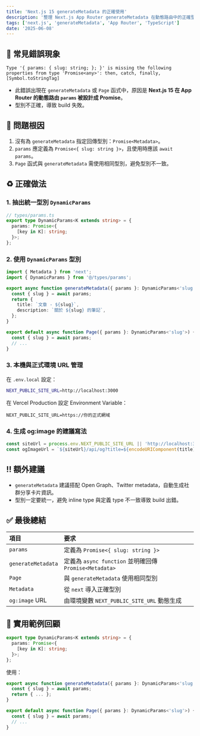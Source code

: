 ```yaml
---
title: 'Next.js 15 generateMetadata 的正確使用'
description: '整理 Next.js App Router generateMetadata 在動態路由中的正確型別與解法，避免 build error，支援 SEO og:image 動態產生。'
tags: ['next.js', 'generateMetadata', 'App Router', 'TypeScript']
date: '2025-06-08'
---
```


## 🌟 常見錯誤現象

```
Type '{ params: { slug: string; }; }' is missing the following properties from type 'Promise<any>': then, catch, finally, [Symbol.toStringTag]
```

- 此錯誤出現在 `generateMetadata` 或 `Page` 函式中，原因是 **Next.js 15 在 App Router 的動態路由 `params` 被設計成 Promise**。
- 型別不正確，導致 build 失敗。

## 🔧 問題根因

1. 沒有為 `generateMetadata` 指定回傳型別：`Promise<Metadata>`。
2. `params` 應定義為 `Promise<{ slug: string }>`，且使用時應該 `await params`。
3. `Page` 函式與 `generateMetadata` 需使用相同型別，避免型別不一致。

## ♻️ 正確做法

### 1. 抽出統一型別 `DynamicParams`

```ts
// types/params.ts
export type DynamicParams<K extends string> = {
  params: Promise<{
    [key in K]: string;
  }>;
};
```

### 2. 使用 `DynamicParams` 型別

```ts
import { Metadata } from 'next';
import { DynamicParams } from '@/types/params';

export async function generateMetadata({ params }: DynamicParams<'slug'>): Promise<Metadata> {
  const { slug } = await params;
  return {
    title: `文章 - ${slug}`,
    description: `關於 ${slug} 的筆記`,
  };
}

export default async function Page({ params }: DynamicParams<'slug'>) {
  const { slug } = await params;
  // ...
}
```

### 3. 本機與正式環境 URL 管理

在 `.env.local` 設定：

```bash
NEXT_PUBLIC_SITE_URL=http://localhost:3000
```

在 Vercel Production 設定 Environment Variable：

```
NEXT_PUBLIC_SITE_URL=https://你的正式網域
```

### 4. 生成 og:image 的建議寫法

```ts
const siteUrl = process.env.NEXT_PUBLIC_SITE_URL || 'http://localhost:3000';
const ogImageUrl = `${siteUrl}/api/og?title=${encodeURIComponent(title)}`;
```

## ‼️ 額外建議

- `generateMetadata` 建議搭配 Open Graph、Twitter metadata，自動生成社群分享卡片資訊。
- 型別一定要統一，避免 inline type 與定義 type 不一致導致 build 出錯。

## ✅ 最後總結

| 項目               | 要求                                                   |
| :----------------- | :----------------------------------------------------- |
| `params`           | 定義為 `Promise<{ slug: string }>`                     |
| `generateMetadata` | 定義為 `async function` 並明確回傳 `Promise<Metadata>` |
| `Page`             | 與 `generateMetadata` 使用相同型別                     |
| `Metadata`         | 從 `next` 導入正確型別                                 |
| `og:image` URL     | 由環境變數 `NEXT_PUBLIC_SITE_URL` 動態生成             |

## 🔎 實用範例回顧

```ts
export type DynamicParams<K extends string> = {
  params: Promise<{
    [key in K]: string;
  }>;
};
```

使用：

```ts
export async function generateMetadata({ params }: DynamicParams<'slug'>): Promise<Metadata> {
  const { slug } = await params;
  return { ... };
}

export default async function Page({ params }: DynamicParams<'slug'>) {
  const { slug } = await params;
  // ...
}
```
